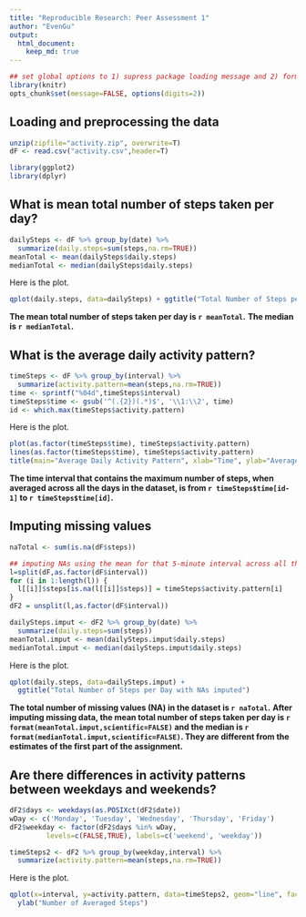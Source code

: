 ```yaml
---
title: "Reproducible Research: Peer Assessment 1"
author: "EvenGu"
output: 
  html_document:
    keep_md: true
---
```


```r
## set global options to 1) supress package loading message and 2) format the numbers
library(knitr)
opts_chunk$set(message=FALSE, options(digits=2))
```

## Loading and preprocessing the data
```r
unzip(zipfile="activity.zip", overwrite=T)
dF <- read.csv("activity.csv",header=T)

library(ggplot2)
library(dplyr)

```


## What is mean total number of steps taken per day?
```r
dailySteps <- dF %>% group_by(date) %>%
  summarize(daily.steps=sum(steps,na.rm=TRUE))
meanTotal <- mean(dailySteps$daily.steps)
medianTotal <- median(dailySteps$daily.steps)
```
Here is the plot.
```r
qplot(daily.steps, data=dailySteps) + ggtitle("Total Number of Steps per Day")
```

**The mean total number of steps taken per day is `r meanTotal`.**
**The median is `r medianTotal`.**


## What is the average daily activity pattern?
```r
timeSteps <- dF %>% group_by(interval) %>%
  summarize(activity.pattern=mean(steps,na.rm=TRUE))
time <- sprintf("%04d",timeSteps$interval) 
timeSteps$time <- gsub('^(.{2})(.*)$', '\\1:\\2', time)
id <- which.max(timeSteps$activity.pattern)
```
Here is the plot.
```r
plot(as.factor(timeSteps$time), timeSteps$activity.pattern)
lines(as.factor(timeSteps$time), timeSteps$activity.pattern)
title(main="Average Daily Activity Pattern", xlab="Time", ylab="Average Steps")
```

**The time interval that contains the maximum number of steps, when averaged across all the days in the dataset, is from `r timeSteps$time[id-1]` to `r timeSteps$time[id]`.**


## Imputing missing values
```r
naTotal <- sum(is.na(dF$steps))

## imputing NAs using the mean for that 5-minute interval across all the days
l=split(dF,as.factor(dF$interval))
for (i in 1:length(l)) {
  l[[i]]$steps[is.na(l[[i]]$steps)] = timeSteps$activity.pattern[i]
}
dF2 = unsplit(l,as.factor(dF$interval))

dailySteps.imput <- dF2 %>% group_by(date) %>%
  summarize(daily.steps=sum(steps))
meanTotal.imput <- mean(dailySteps.imput$daily.steps)
medianTotal.imput <- median(dailySteps.imput$daily.steps)
```
Here is the plot.
```r
qplot(daily.steps, data=dailySteps.imput) +
  ggtitle("Total Number of Steps per Day with NAs imputed")
```

**The total number of missing values (NA) in the dataset is `r naTotal`.**
**After imputing missing data, the mean total number of steps taken per day is `r format(meanTotal.imput,scientific=FALSE)` and the median is `r format(medianTotal.imput,scientific=FALSE)`. They are different from the estimates of the first part of the assignment.**


## Are there differences in activity patterns between weekdays and weekends?
```r
dF2$days <- weekdays(as.POSIXct(dF2$date))
wDay <- c('Monday', 'Tuesday', 'Wednesday', 'Thursday', 'Friday')
dF2$weekday <- factor(dF2$days %in% wDay, 
         levels=c(FALSE,TRUE), labels=c('weekend', 'weekday'))

timeSteps2 <- dF2 %>% group_by(weekday,interval) %>%
  summarize(activity.pattern=mean(steps,na.rm=TRUE))
```
Here is the plot.
```r
qplot(x=interval, y=activity.pattern, data=timeSteps2, geom="line", facets=weekday~.) + 
  ylab("Number of Averaged Steps")
```




